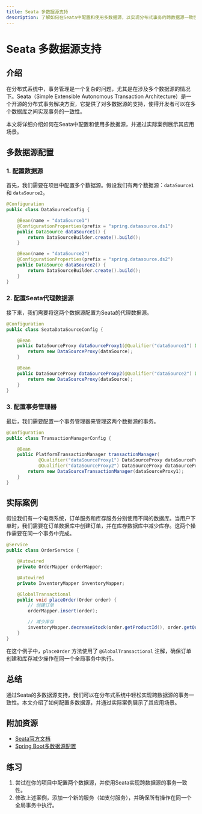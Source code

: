 ```yaml
---
title: Seata 多数据源支持
description: 了解如何在Seata中配置和使用多数据源，以实现分布式事务的跨数据源一致性。
---
```


# Seata 多数据源支持

## 介绍

在分布式系统中，事务管理是一个复杂的问题，尤其是在涉及多个数据源的情况下。Seata（Simple Extensible Autonomous Transaction Architecture）是一个开源的分布式事务解决方案，它提供了对多数据源的支持，使得开发者可以在多个数据库之间实现事务的一致性。

本文将详细介绍如何在Seata中配置和使用多数据源，并通过实际案例展示其应用场景。

## 多数据源配置

### 1. 配置数据源

首先，我们需要在项目中配置多个数据源。假设我们有两个数据源：`dataSource1` 和 `dataSource2`。

```java
@Configuration
public class DataSourceConfig {

    @Bean(name = "dataSource1")
    @ConfigurationProperties(prefix = "spring.datasource.ds1")
    public DataSource dataSource1() {
        return DataSourceBuilder.create().build();
    }

    @Bean(name = "dataSource2")
    @ConfigurationProperties(prefix = "spring.datasource.ds2")
    public DataSource dataSource2() {
        return DataSourceBuilder.create().build();
    }
}
```

### 2. 配置Seata代理数据源

接下来，我们需要将这两个数据源配置为Seata的代理数据源。

```java
@Configuration
public class SeataDataSourceConfig {

    @Bean
    public DataSourceProxy dataSourceProxy1(@Qualifier("dataSource1") DataSource dataSource) {
        return new DataSourceProxy(dataSource);
    }

    @Bean
    public DataSourceProxy dataSourceProxy2(@Qualifier("dataSource2") DataSource dataSource) {
        return new DataSourceProxy(dataSource);
    }
}
```

### 3. 配置事务管理器

最后，我们需要配置一个事务管理器来管理这两个数据源的事务。

```java
@Configuration
public class TransactionManagerConfig {

    @Bean
    public PlatformTransactionManager transactionManager(
            @Qualifier("dataSourceProxy1") DataSourceProxy dataSourceProxy1,
            @Qualifier("dataSourceProxy2") DataSourceProxy dataSourceProxy2) {
        return new DataSourceTransactionManager(dataSourceProxy1);
    }
}
```

## 实际案例

假设我们有一个电商系统，订单服务和库存服务分别使用不同的数据库。当用户下单时，我们需要在订单数据库中创建订单，并在库存数据库中减少库存。这两个操作需要在同一个事务中完成。

```java
@Service
public class OrderService {

    @Autowired
    private OrderMapper orderMapper;

    @Autowired
    private InventoryMapper inventoryMapper;

    @GlobalTransactional
    public void placeOrder(Order order) {
        // 创建订单
        orderMapper.insert(order);

        // 减少库存
        inventoryMapper.decreaseStock(order.getProductId(), order.getQuantity());
    }
}
```

在这个例子中，`placeOrder` 方法使用了 `@GlobalTransactional` 注解，确保订单创建和库存减少操作在同一个全局事务中执行。

## 总结

通过Seata的多数据源支持，我们可以在分布式系统中轻松实现跨数据源的事务一致性。本文介绍了如何配置多数据源，并通过实际案例展示了其应用场景。

## 附加资源

- [Seata官方文档](https://seata.io/zh-cn/docs/)
- [Spring Boot多数据源配置](https://docs.spring.io/spring-boot/docs/current/reference/htmlsingle/#howto-configure-multiple-datasources)

## 练习

1. 尝试在你的项目中配置两个数据源，并使用Seata实现跨数据源的事务一致性。
2. 修改上述案例，添加一个新的服务（如支付服务），并确保所有操作在同一个全局事务中执行。
